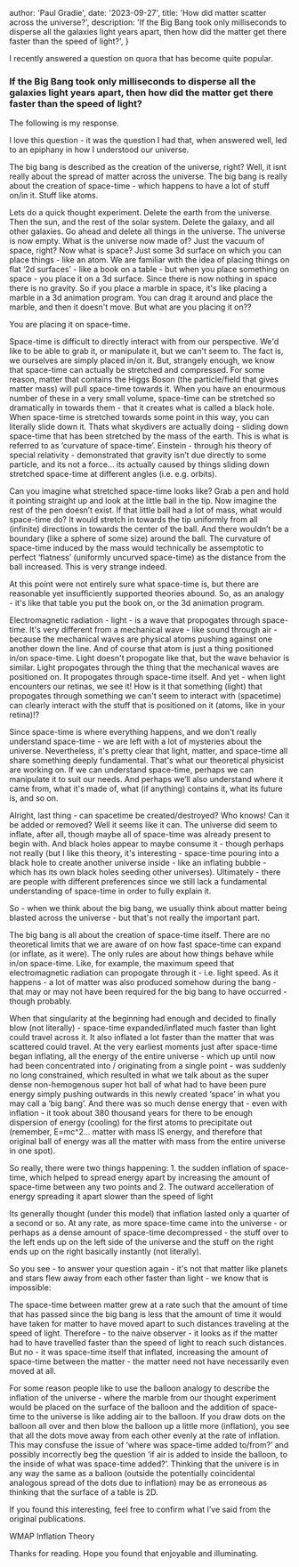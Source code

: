 
  author: 'Paul Gradie',
  date: '2023-09-27',
  title: 'How did matter scatter across the universe?',
  description: 'If the Big Bang took only milliseconds to disperse all the galaxies light years apart, then how did the matter get there faster than the speed of light?',
}


I recently answered a question on quora that has become quite popular.

### If the Big Bang took only milliseconds to disperse all the galaxies light years apart, then how did the matter get there faster than the speed of light?

The following is my response.


I love this question - it was the question I had that, when answered well, led to an epiphany in how I understood our universe.

The big bang is described as the creation of the universe, right? Well, it isnt really about the spread of matter across the universe. The big bang is really about the creation of space-time - which happens to have a lot of stuff on/in it. Stuff like atoms.

Lets do a quick thought experiment. Delete the earth from the universe. Then the sun, and the rest of the solar system. Delete the galaxy, and all other galaxies. Go ahead and delete all things in the universe. The universe is now empty. What is the universe now made of? Just the vacuum of space, right? Now what is space? Just some 3d surface on which you can place things - like an atom. We are familiar with the idea of placing things on flat ‘2d surfaces’ - like a book on a table - but when you place something on space - you place it on a 3d surface. Since there is now nothing in space there is no gravity. So if you place a marble in space, it's like placing a marble in a 3d animation program. You can drag it around and place the marble, and then it doesn't move. But what are you placing it on??

You are placing it on space-time.

Space-time is difficult to directly interact with from our perspective. We'd like to be able to grab it, or manipulate it, but we can't seem to. The fact is, we ourselves are simply placed in/on it. But, strangely enough, we know that space-time can actually be stretched and compressed. For some reason, matter that contains the Higgs Boson (the particle/field that gives matter mass) will pull space-time towards it. When you have an enourmous number of these in a very small volume, space-time can be stretched so dramatically in towards them - that it creates what is called a black hole. When space-time is stretched towards some point in this way, you can literally slide down it. Thats what skydivers are actually doing - sliding down space-time that has been stretched by the mass of the earth. This is what is referred to as ‘curvature of space-time’. Einstein - through his theory of special relativity - demonstrated that gravity isn’t due directly to some particle, and its not a force… its actually caused by things sliding down stretched space-time at different angles (i.e. e.g. orbits).

Can you imagine what stretched space-time looks like? Grab a pen and hold it pointing straight up and look at the little ball in the tip. Now imagine the rest of the pen doesn’t exist. If that little ball had a lot of mass, what would space-time do? It would stretch in towards the tip uniformly from all (infinite) directions in towards the center of the ball. And there wouldn’t be a boundary (like a sphere of some size) around the ball. The curvature of space-time induced by the mass would technically be assemptotic to perfect ‘flatness’ (uniformly uncurved space-time) as the distance from the ball increased. This is very strange indeed.

At this point were not entirely sure what space-time is, but there are reasonable yet insufficiently supported theories abound. So, as an analogy - it's like that table you put the book on, or the 3d animation program.

Electromagnetic radiation - light - is a wave that propogates through space-time. It's very different from a mechanical wave - like sound through air - because the mechanical waves are physical atoms pushing against one another down the line. And of course that atom is just a thing positioned in/on space-time. Light doesn't propogate like that, but the wave behavior is similar. Light propogates through the thing that the mechanical waves are positioned on. It propogates through space-time itself. And yet - when light encounters our retinas, we see it! How is it that something (light) that propogates through something we can't seem to interact with (spacetime) can clearly interact with the stuff that is positioned on it (atoms, like in your retina)!?

Since space-time is where everything happens, and we don't really understand space-time - we are left with a lot of mysteries about the universe. Nevertheless, it's pretty clear that light, matter, and space-time all share something deeply fundamental. That's what our theoretical physicist are working on. If we can understand space-time, perhaps we can manipulate it to suit our needs. And perhaps we’ll also understand where it came from, what it's made of, what (if anything) contains it, what its future is, and so on.

Alright, last thing - can spacetime be created/destroyed? Who knows! Can it be added or removed? Well it seems like it can. The universe did seem to inflate, after all, though maybe all of space-time was already present to begin with. And black holes appear to maybe consume it - though perhaps not really (but I like this theory, it's interesting - space-time pouring into a black hole to create another universe inside - like an inflating bubble - which has its own black holes seeding other universes). Ultimately - there are people with different preferences since we still lack a fundamental understanding of space-time in order to fully explain it.

So - when we think about the big bang, we usually think about matter being blasted across the universe - but that's not really the important part.

The big bang is all about the creation of space-time itself. There are no theoretical limits that we are aware of on how fast space-time can expand (or inflate, as it were). The only rules are about how things behave while in/on space-time. Like, for example, the maximum speed that electromagnetic radiation can propogate through it - i.e. light speed. As it happens - a lot of matter was also produced somehow during the bang - that may or may not have been required for the big bang to have occurred - though probably.

When that singularity at the beginning had enough and decided to finally blow (not literally) - space-time expanded/inflated much faster than light could travel across it. It also inflated a lot faster than the matter that was scattered could travel. At the very earliest moments just after space-time began inflating, all the energy of the entire universe - which up until now had been concentrated into / originating from a single point - was suddenly no long constrained, which resulted in what we talk about as the super dense non-hemogenous super hot ball of what had to have been pure energy simply pushing outwards in this newly created ‘space’ in what you may call a ‘big bang’. And there was so much dense energy that - even with inflation - it took about 380 thousand years for there to be enough dispersion of energy (cooling) for the first atoms to precipitate out (remember, E=mc^2… matter with mass IS energy, and therefore that original ball of energy was all the matter with mass from the entire universe in one spot).

So really, there were two things happening: 1. the sudden inflation of space-time, which helped to spread energy apart by increasing the amount of space-time between any two points and 2. The outward accelleration of energy spreading it apart slower than the speed of light

Its generally thought (under this model) that inflation lasted only a quarter of a second or so. At any rate, as more space-time came into the universe - or perhaps as a dense amount of space-time decompressed - the stuff over to the left ends up on the left side of the universe and the stuff on the right ends up on the right basically instantly (not literally).

So you see - to answer your question again - it's not that matter like planets and stars flew away from each other faster than light - we know that is impossible:

The space-time between matter grew at a rate such that the amount of time that has passed since the big bang is less that the amount of time it would have taken for matter to have moved apart to such distances traveling at the speed of light. Therefore - to the naive observer - it looks as if the matter had to have travelled faster than the speed of light to reach such distances. But no - it was space-time itself that inflated, increasing the amount of space-time between the matter - the matter need not have necessarily even moved at all.

For some reason people like to use the balloon analogy to describe the inflation of the universe - where the marble from our thought experiment would be placed on the surface of the balloon and the addition of space-time to the universe is like adding air to the balloon. If you draw dots on the balloon all over and then blow the balloon up a little more (inflation), you see that all the dots move away from each other evenly at the rate of inflation. This may consfuse the issue of ‘where was space-time added to/from?’ and possibly incorrectly beg the question ‘if air is added to inside the balloon, to the inside of what was space-time added?’. Thinking that the univere is in any way the same as a balloon (outside the potentially coincidental analogous spread of the dots due to inflation) may be as erroneous as thinking that the surface of a table is 2D.

If you found this interesting, feel free to confirm what I’ve said from the original publications.

<BlogLink href="https://wmap.gsfc.nasa.gov/universe/bb_cosmo_infl.html">WMAP Inflation Theory</BlogLink>

Thanks for reading. Hope you found that enjoyable and illuminating.